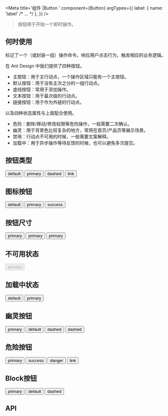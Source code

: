 
<Meta title='组件 |Button ' component={Button}   argTypes={{
    label: { name: 'label' /* ... */ },
  }} />




> 按钮用于开始一个即时操作。

## 何时使用

标记了一个（或封装一组）操作命令，响应用户点击行为，触发相应的业务逻辑。

在 Ant Design 中我们提供了四种按钮。

- 主按钮：用于主行动点，一个操作区域只能有一个主按钮。
- 默认按钮：用于没有主次之分的一组行动点。
- 虚线按钮：常用于添加操作。
- 文本按钮：用于最次级的行动点。
- 链接按钮：用于作为外链的行动点。

以及四种状态属性与上面配合使用。

- 危险：删除/移动/修改权限等危险操作，一般需要二次确认。
- 幽灵：用于背景色比较复杂的地方，常用在首页/产品页等展示场景。
- 禁用：行动点不可用的时候，一般需要文案解释。
- 加载中：用于异步操作等待反馈的时候，也可以避免多次提交。

## 按钮类型


<Preview >
  <Story name='按钮类型'>
   <div className="doc-wrapper">
      <Button type='default' >default</Button>
      <Button type='primary'>primary</Button>
      <Button type='dashed'>dashed</Button>
      <Button type='link'>link</Button>
   </div>
  </Story>
</Preview>


## 图标按钮


<Preview >
  <Story name='按钮属性'>
   <div className="doc-wrapper">
      <Button type='default'>default</Button>
      <Button type='primary'>primary</Button>
      <Button type='dashed'>success</Button>
   </div>
  </Story>
</Preview>



## 按钮尺寸

<Preview >
  <Story name='按钮尺寸'>
   <div className="doc-wrapper">
      <Button type='primary' size='sm'>primary</Button>
      <Button type='primary'>primary</Button>
      <Button type='primary' size='lg'>primary</Button>
   </div>
  </Story>
</Preview>

## 不可用状态

<Preview >
  <Story name='不可用状态'>
   <div className="doc-wrapper">
      <Button type='primary' disabled>primary</Button>
   </div>
  </Story>
</Preview>

## 加载中状态


<Preview >
  <Story name='加载中状态'>
   <div className="doc-wrapper">
      <Button type='default' >default</Button>
      <Button type='primary'>primary</Button>
   </div>
  </Story>
</Preview>


## 幽灵按钮

<Preview >
  <Story name='幽灵按钮'>
   <div className="doc-wrapper doc-wrapper-ghost">
      <Button type='primary' ghost>primary</Button>
      <Button type='default' ghost>default</Button>
      <Button type='dashed' ghost>dashed</Button>
      <Button type='link' ghost>dashed</Button>
   </div>
  </Story>
</Preview>

## 危险按钮

<Preview >
  <Story name='危险按钮'>
   <div className="doc-wrapper">
      <Button type='primary' danger>primary</Button>
      <Button type='default' danger>success</Button>
      <Button type='dashed' danger>danger</Button>
      <Button type='link' danger>link</Button>
   </div>
  </Story>
</Preview>

## Block按钮

<Preview >
  <Story name='Block按钮'>
   <div className="doc-wrapper">
      <Button type='primary' block>primary</Button>
      <Button type='default' block>default</Button>
      <Button type='dashed' block>dashed</Button>
   </div>
  </Story>
</Preview>





## API

<Story name='API' />

<Props of={Button} />

